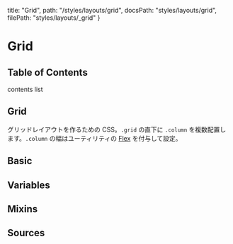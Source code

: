   title: "Grid",
  path: "/styles/layouts/grid",
  docsPath: "styles/layouts/grid",
  filePath: "styles/layouts/_grid"
}


# Grid

## Table of Contents

contents list

## Grid

グリッドレイアウトを作るための CSS。`.grid` の直下に `.column` を複数配置します。`.column` の幅はユーティリティの [Flex](/styles/utilities/flex) を付与して設定。

## Basic

<PreviewGridBasic />

## Variables

<PreviewVariablesSingle filePath={meta.filePath} viewCompiled={true} />

## Mixins

<PreviewMixins filePath={meta.filePath} />

## Sources

<PreviewSources
  title={meta.title}
  docsPath={meta.docsPath}
  scssPath={meta.filePath}
/>
